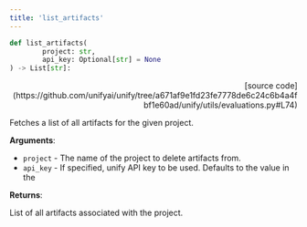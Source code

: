 ```yaml
---
title: 'list_artifacts'
---
```


```python
def list_artifacts(
        project: str,
        api_key: Optional[str] = None
) -> List[str]:
```

<p align="right">[source code](https://github.com/unifyai/unify/tree/a671af9e1fd23fe7778de6c24c6b4a4fbf1e60ad/unify/utils/evaluations.py#L74)</p>

Fetches a list of all artifacts for the given project.

**Arguments**:

- `project` - The name of the project to delete artifacts from.
- `api_key` - If specified, unify API key to be used. Defaults to the value in the



**Returns**:

List of all artifacts associated with the project.